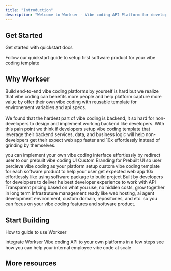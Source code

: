 ```yaml
---
title: "Introduction"
description: "Welcome to Workser - Vibe coding API Platform for developers so any platform can offer their own vibe coding feature made easy by integrate Workser Vibe coding API with infrastructure management so you can publish web app instantly after AI Agent done the tasks."
---
```


## Get Started

Get started with quickstart docs

<Card title="Start here" icon="rocket" horizontal href="/quickstart">
  Follow our  quickstart guide to setup first software product for your vibe coding template
</Card>

## Why Workser

Build end-to-end vibe coding platforms by yourself is hard but we realize that vibe coding can benefits more people and help platform capture more value by offer their own vibe coding with reusable template for environement variables and api specs. \
\
We found that the hardest part of vibe coding is backend, it so hard for non-developers to design and implement working backend like developers. With this pain point we think if developers setup vibe coding template that leverage their backend services, data, and business logic will help non-developers get their expect web app faster and 10x effortlessly instead of grinding by themselves.

<Columns cols={2}>
  <Card title="Prebuilt UI" icon="window" href="/concept/prebuilt-ui">
    you can implement your own vibe coding interface effortlessly by redirect user to our prebuilt vibe coding UI
  </Card>
  <Card title="Custom Branding" icon="palette" href="/concept/custom-branding">
    Custom Branding for Prebuilt UI so user percieve vibe coding as your platform
  </Card>
  <Card title="Software Product" icon="box-check" iconType="regular" href="concept/software-product">
    setup custom vibe coding template for each software product to help your user get expected web app 10x effortlessly like using software package to build project
  </Card>
  <Card title="Developer First API" icon="terminal" href="/api-reference">
    Built by developers for developers to deliver he best developer experience to work with API
  </Card>
  <Card title="Fair Price" icon="handshake" href="/pricing/introduction">
    Transparent pricing based on what you use, no hidden costs, grow together in long term
  </Card>
  <Card title="Infrastructure ready" icon="server" href="/pricing/infrastructure">
    Infrastruture management ready like web hosting, ai agent development environment, custom domain, repositories, and etc. so you can focus on your vibe coding features and software product.
  </Card>
</Columns>

## Start Building

How to guide to use Workser

<Columns cols={2}>
  <Card title="Integrate into your platform" icon="plug-circle-check" href="/how-to/integrate-to-platform">
    integrate Workser Vibe coding API to your own platforms in a few steps
  </Card>
  <Card title="Internal tools" icon="code" href="/how-to/internal-tools">
    see how you can help your internal employee vibe code at scale
  </Card>
</Columns>

## More resources